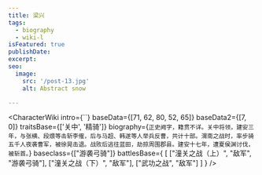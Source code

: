 ```yaml
---
title: 梁兴
tags:
  - biography
  - wiki-l
isFeatured: true
publishDate:
excerpt:
seo:
  image:
    src: '/post-13.jpg'
    alt: Abstract snow

---
```



<CharacterWiki
  intro={``}
  baseData={[71, 62, 80, 52, 65]}
  baseData2={[7, 0]}
  traitsBase={['关中', '精骑']}
  biography={`正史阙字，籍贯不详。关中将领，建安三年，与张横、段煨等击斩李傕，后与马超、韩遂等人举兵反曹，共计十部。渭南之战时，率步骑五千人夜袭曹军，被徐晃击退。战败后逃往蓝田，劫掠周围郡县。建安十七年，遭夏侯渊讨伐，被斩首。`}
  baseclass={["游袭弓骑"]}
  battlesBase={
    [
      ["潼关之战（上）", "敌军", "游袭弓骑"],
      ["潼关之战（下）", "敌军"],
      ["武功之战", "敌军"]
    ]
  }
/>